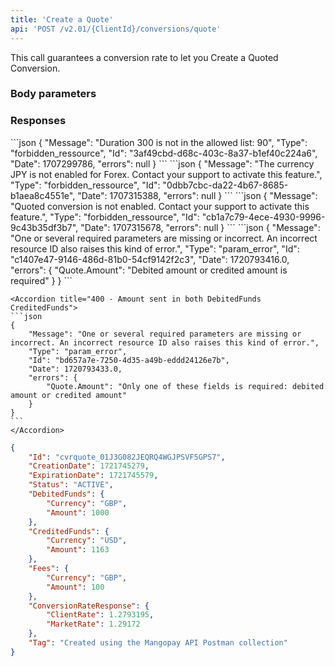 ```yaml
---
title: 'Create a Quote'  
api: 'POST /v2.01/{ClientId}/conversions/quote'  
---
```


  

This call guarantees a conversion rate to let you Create a Quoted Conversion.  

### Body parameters  

<DebitedFunds15 />  

<CreditedFunds1 />

<Fees13 />

<Tag />  

<Duration />  

### Responses  

<AccordionGroup>

<Accordion title="200 - Active">  

<IdResponse />  

<CreationDateResponse />  

<ExpirationDateResponse />  

<StatusResponse />  

<DebitedFundsResponse />  

<CreditedFundsResponse />  

<Fees11Response />  

<ConversionRateResponseResponse />  

<TagResponse /></Accordion>

</AccordionGroup>
<AccordionGroup>


<Accordion title="403 - Duration not allowed">
```json
{
    "Message": "Duration 300 is not in the allowed list: 90",
    "Type": "forbidden_ressource",
    "Id": "3af49cbd-d68c-403c-8a37-b1ef40c224a6",
    "Date": 1707299786,
    "errors": null
}  
 ```  
</Accordion>

<Accordion title="403 - Currency not activated">
```json 
{
    "Message": "The currency JPY is not enabled for Forex. Contact your support to activate this feature.",
    "Type": "forbidden_ressource",
    "Id": "0dbb7cbc-da22-4b67-8685-b1aea8c4551e",
    "Date": 1707315388,
    "errors": null
}  
 ```  
</Accordion>

<Accordion title="403 - Quoted conversion feature not activated">
```json
{
    "Message": "Quoted conversion is not enabled. Contact your support to activate this feature.",
    "Type": "forbidden_ressource",
    "Id": "cb1a7c79-4ece-4930-9996-9c43b35df3b7",
    "Date": 1707315678,
    "errors": null
}  
 ``` 
</Accordion>

</AccordionGroup>  


<AccordionGroup>
    <Accordion title="400 - Amount not sent in either DebitedFunds or CreditedFunds">
    ```json 
    {
        "Message": "One or several required parameters are missing or incorrect. An incorrect resource ID also raises this kind of error.",
        "Type": "param_error",
        "Id": "c1407e47-9146-486d-81b0-54cf9142f2c3",
        "Date": 1720793416.0,
        "errors": {
            "Quote.Amount": "Debited amount or credited amount is required"
        }
    }
    ```
    </Accordion>

    <Accordion title="400 - Amount sent in both DebitedFunds CreditedFunds">
    ```json 
    {
        "Message": "One or several required parameters are missing or incorrect. An incorrect resource ID also raises this kind of error.",
        "Type": "param_error",
        "Id": "bd657a7e-7250-4d35-a49b-eddd24126e7b",
        "Date": 1720793433.0,
        "errors": {
            "Quote.Amount": "Only one of these fields is required: debited amount or credited amount"
        }
    }
    ```
    </Accordion>
</AccordionGroup>

<ResponseExample>  

```json 200 - Active  
{
    "Id": "cvrquote_01J3G082JEQRQ4WGJPSVF5GPS7",
    "CreationDate": 1721745279,
    "ExpirationDate": 1721745579,
    "Status": "ACTIVE",
    "DebitedFunds": {
        "Currency": "GBP",
        "Amount": 1000
    },
    "CreditedFunds": {
        "Currency": "USD",
        "Amount": 1163
    },
    "Fees": {
        "Currency": "GBP",
        "Amount": 100
    },
    "ConversionRateResponse": {
        "ClientRate": 1.2793195,
        "MarketRate": 1.29172
    },
    "Tag": "Created using the Mangopay API Postman collection"
}
 ```  

</ResponseExample>  

<RequestExample>  
    <RestCreateQuote />
    <CreateQuoteJava />
    <NetCreateQuote />
</RequestExample>